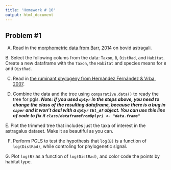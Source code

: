 ```yaml
---
title: 'Homework # 10'
output: html_document
---
```


## Problem #1

A.  Read in the [morphometric data from Barr, 2014](http://hompal-stats.wabarr.com/datasets/barr_astrag_2014.txt) on bovid astragali. 

B. Select the following colums from the data: `Taxon`, `B`, `DistRad`, and `Habitat`.  Create a new dataframe with the `Taxon`, the `Habitat` and  species means for `B` and `DistRad`.

C.  Read in [the ruminant phylogeny from Hernández Fernández & Vrba, 2007](http://hompal-stats.wabarr.com/datasets/ruminants.phy). 


D.  Combine the data and the tree using `comparative.data()` to ready the tree for pgls.  ***Note: if you used `dplyr` in the steps above, you need to change the class of the resulting dataframe, because there is a bug in `caper` and it won't deal with a `dplyr` `tbl_df` object.  You can use this line of code to fix it `class(dataframeFromDplyr) <- "data.frame"`***

E. Plot the trimmed tree that includes just the taxa of interest in the astragalus dataset. Make it as beautiful as you can. 


F.  Perform PGLS to test the hypothesis that `log(B)` is a function of `log(DistRad)`, while controling for phylogenetic signal.

G. Plot `log(B)` as a function of  `log(DistRad)`, and color code the points by habitat type.
